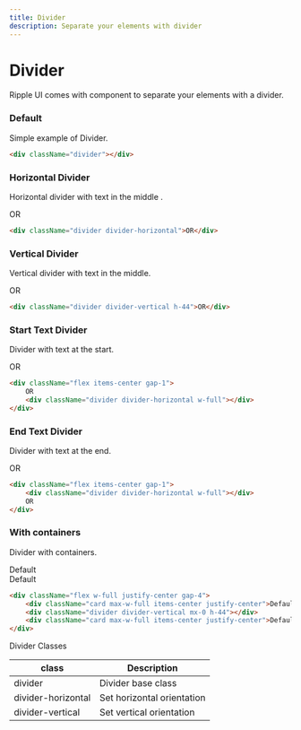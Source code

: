```yaml
---
title: Divider
description: Separate your elements with divider
---
```


# Divider

Ripple UI comes with component to separate your elements with a divider.

### Default

Simple example of Divider.

<div className="divider"></div>

```html
<div className="divider"></div>
```

### Horizontal Divider

Horizontal divider with text in the middle .

<div className="divider divider-horizontal">OR</div>

```html
<div className="divider divider-horizontal">OR</div>
```


### Vertical Divider

Vertical divider with text in the middle.

<div className="flex justify-center">
    <div className="divider divider-vertical h-44">OR</div>
</div>

```html
<div className="divider divider-vertical h-44">OR</div>
```

### Start Text Divider

Divider with text at the start.

<div className="flex items-center gap-1">OR<div className="divider divider-horizontal w-full"></div></div>

```html
<div className="flex items-center gap-1">
    OR
    <div className="divider divider-horizontal w-full"></div>
</div>
```

### End Text Divider

Divider with text at the end.

<div className="flex items-center gap-1"><div className="divider divider-horizontal w-full"></div>OR</div>

```html
<div className="flex items-center gap-1">
    <div className="divider divider-horizontal w-full"></div>
    OR
</div>
```

### With containers

Divider with containers.

<div className="flex w-full justify-center gap-4">
    <div className="card max-w-full items-center justify-center">Default</div>
    <div className="divider divider-vertical mx-0 h-44"></div>
    <div className="card max-w-full items-center justify-center">Default</div>
</div>

```html
<div className="flex w-full justify-center gap-4">
    <div className="card max-w-full items-center justify-center">Default</div>
    <div className="divider divider-vertical mx-0 h-44"></div>
    <div className="card max-w-full items-center justify-center">Default</div>
</div>
```

<Attributes >
<Attributes.Title>Divider Classes</Attributes.Title>

| class                 | Description                                        |
| --------------------- | -------------------------------------------------- |
| divider               | Divider base class                                |
| divider-horizontal    | Set horizontal orientation                         |
| divider-vertical      | Set vertical orientation                           |

</Attributes>

<LinkRedirect
  contentLeft="Drawer"
  hrefLeft="/docs/components/drawer"
  contentRight="Dropdown"
  hrefRight="/docs/components/dropdown"
/>

